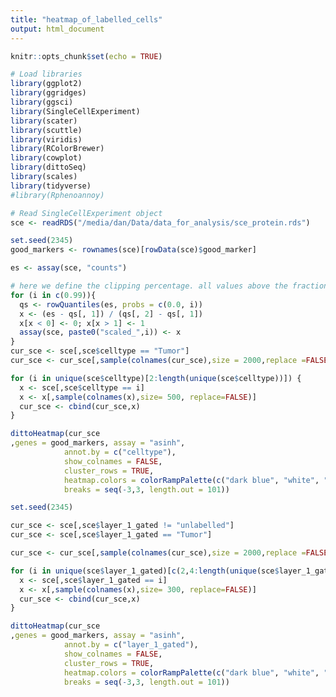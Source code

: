 ```yaml
---
title: "heatmap_of_labelled_cells"
output: html_document
---
```


```r
knitr::opts_chunk$set(echo = TRUE)
```

```r
# Load libraries
library(ggplot2)
library(ggridges)
library(ggsci)
library(SingleCellExperiment)
library(scater)
library(scuttle)
library(viridis)
library(RColorBrewer)
library(cowplot)
library(dittoSeq)
library(scales)
library(tidyverse)
#library(Rphenoannoy)

# Read SingleCellExperiment object
sce <- readRDS("/media/dan/Data/data_for_analysis/sce_protein.rds")
```

```r
set.seed(2345)
good_markers <- rownames(sce)[rowData(sce)$good_marker]

es <- assay(sce, "counts")

# here we define the clipping percentage. all values above the fraction are then put to 1
for (i in c(0.99)){
  qs <- rowQuantiles(es, probs = c(0.0, i))
  x <- (es - qs[, 1]) / (qs[, 2] - qs[, 1])
  x[x < 0] <- 0; x[x > 1] <- 1
  assay(sce, paste0("scaled_",i)) <- x
}
cur_sce <- sce[,sce$celltype == "Tumor"]
cur_sce <- cur_sce[,sample(colnames(cur_sce),size = 2000,replace =FALSE)]

for (i in unique(sce$celltype)[2:length(unique(sce$celltype))]) {
  x <- sce[,sce$celltype == i]
  x <- x[,sample(colnames(x),size= 500, replace=FALSE)]
  cur_sce <- cbind(cur_sce,x)
}

dittoHeatmap(cur_sce
,genes = good_markers, assay = "asinh",
            annot.by = c("celltype"),
            show_colnames = FALSE,
            cluster_rows = TRUE,
            heatmap.colors = colorRampPalette(c("dark blue", "white", "dark red"))(100),
            breaks = seq(-3,3, length.out = 101))
```



```r
set.seed(2345)

cur_sce <- sce[,sce$layer_1_gated != "unlabelled"]
cur_sce <- sce[,sce$layer_1_gated == "Tumor"]

cur_sce <- cur_sce[,sample(colnames(cur_sce),size = 2000,replace =FALSE)]

for (i in unique(sce$layer_1_gated)[c(2,4:length(unique(sce$layer_1_gated)))]) {
  x <- sce[,sce$layer_1_gated == i]
  x <- x[,sample(colnames(x),size= 300, replace=FALSE)]
  cur_sce <- cbind(cur_sce,x)
}

dittoHeatmap(cur_sce
,genes = good_markers, assay = "asinh",
            annot.by = c("layer_1_gated"),
            show_colnames = FALSE,
            cluster_rows = TRUE,
            heatmap.colors = colorRampPalette(c("dark blue", "white", "dark red"))(100),
            breaks = seq(-3,3, length.out = 101))
```